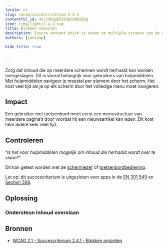 ```yaml
---
locale: nl
slug: /wcag/succescriterium-2-4-1
contentful_id: 4zC2VbGgB5ZSPpCb06d2Dg
icon: /img/light/2.4.1.svg
title: Blokken omzeilen
description: Ensure content which is shown on multiple screens can be skipped.
authors: [janjaap]

hide_title: true

	
---
```


<Hero
  title="Blokken omzeilen"
  icon="/img/light/2.4.1.svg"
  prefix="Succescriterium 2.4.1"
  suffix="Niveau A"
/>

Zorg dat inhoud die op meerdere schermen wordt herhaald kan worden overgeslagen. Dit is vooral belangrijk voor gebruikers van hulpmiddelen. Met hulpmiddelen navigeer je meestal per element door het scherm. Het kost veel tijd als je op elk scherm door het volledige menu moet navigeren.

## Impact

Een gebruiker met toetsenbord moet eerst een menustructuur van meerdere pagina’s door voordat hij een nieuwsartikel kan lezen. Dit kost hem iedere keer veel tijd.

## Controleren

“*Is het voor hulpmiddelen mogelijk om inhoud die herhaald wordt over te slaan?*“

Dit kan getest worden met de [schermlezer](/nl/stats/schermlezer) of [toetsenbordbediening](/nl/stats/toetsenbordbediening).

Let op: dit succescriterium is uitgesloten voor apps in de [EN 301 549](/nl/richtlijnen/en-301-549) en [Section 508](/nl/richtlijnen/section-508).

## Oplossing

### Ondersteun inhoud overslaan

<CodeSample id="screen-skip" locale="nl"/>

## Bronnen

- [WCAG 2.1 - Succescriterium 2.4.1 - Blokken omzeilen](https://www.w3.org/Translations/WCAG21-nl/#blokken-omzeilen)